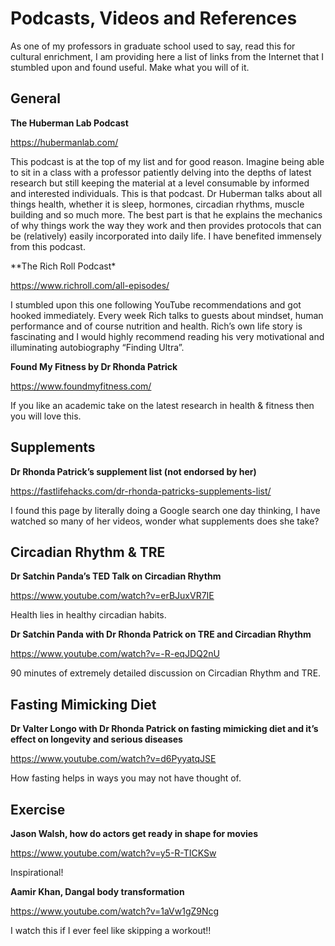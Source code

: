 # Podcasts, Videos and References

As one of my professors in graduate school used to say, read this for cultural enrichment, I am providing here a list of links from the Internet that I stumbled upon and found useful. Make what you will of it.

## General

**The Huberman Lab Podcast**

[https://hubermanlab.com/](https://hubermanlab.com/)

This podcast is at the top of my list and for good reason. Imagine being able to sit in a class with a professor patiently delving into the depths of latest research but still keeping the material at a level consumable by informed and interested individuals. This is that podcast. Dr Huberman talks about all things health, whether it is sleep, hormones, circadian rhythms, muscle building and so much more. The best part is that he explains the mechanics of why things work the way they work and then provides protocols that can be (relatively) easily incorporated into daily life. I have benefited immensely from this podcast. 

**The Rich Roll Podcast*

[https://www.richroll.com/all-episodes/](https://www.richroll.com/all-episodes/)

I stumbled upon this one following YouTube recommendations and got hooked immediately. Every week Rich talks to guests about mindset, human performance and of course nutrition and health. Rich's own life story is fascinating and I would highly recommend reading his very motivational and illuminating autobiography "Finding Ultra".

**Found My Fitness by Dr Rhonda Patrick**

[https://www.foundmyfitness.com/](https://www.foundmyfitness.com/)

If you like an academic take on the latest research in health & fitness then you will love this.


## Supplements

**Dr Rhonda Patrick's supplement list (not endorsed by her)**

[https://fastlifehacks.com/dr-rhonda-patricks-supplements-list/](https://fastlifehacks.com/dr-rhonda-patricks-supplements-list/)

I found this page by literally doing a Google search one day thinking, I have watched so many of her videos, wonder what supplements does she take?


## Circadian Rhythm & TRE

**Dr Satchin Panda's TED Talk on Circadian Rhythm**

[https://www.youtube.com/watch?v=erBJuxVR7IE](https://www.youtube.com/watch?v=erBJuxVR7IE)

Health lies in healthy circadian habits.

**Dr Satchin Panda with Dr Rhonda Patrick on TRE and Circadian Rhythm**

[https://www.youtube.com/watch?v=-R-eqJDQ2nU](https://www.youtube.com/watch?v=-R-eqJDQ2nU)

90 minutes of extremely detailed discussion on Circadian Rhythm and TRE.

## Fasting Mimicking Diet

**Dr Valter Longo with Dr Rhonda Patrick on fasting mimicking diet and it's effect on longevity and serious diseases**

[https://www.youtube.com/watch?v=d6PyyatqJSE](https://www.youtube.com/watch?v=d6PyyatqJSE)

How fasting helps in ways you may not have thought of.

## Exercise

**Jason Walsh, how do actors get ready in shape for movies**

[https://www.youtube.com/watch?v=y5-R-TICKSw](https://www.youtube.com/watch?v=y5-R-TICKSw)

Inspirational!

**Aamir Khan, Dangal body transformation**

[https://www.youtube.com/watch?v=1aVw1gZ9Ncg](https://www.youtube.com/watch?v=1aVw1gZ9Ncg)

I watch this if I ever feel like skipping a workout!!

